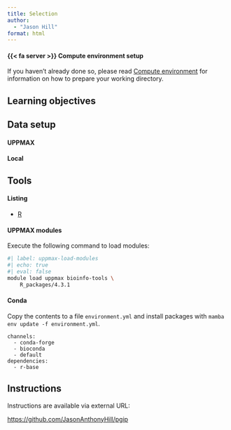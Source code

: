 ```yaml
---
title: Selection
author:
  - "Jason Hill"
format: html
---
```


::: {.callout-important collapse=true}

#### {{< fa server >}} Compute environment setup

If you haven't already done so, please read [Compute
environment](../compute_environment/index.qmd) for information on how
to prepare your working directory.

:::

::: {.callout-tip collapse=true}

## Learning objectives

:::

::: {.callout-note collapse=true}

## Data setup

:::{.panel-tabset}

#### UPPMAX

#### Local

:::

:::

::: {.callout-note collapse=true}

## Tools

:::{.panel-tabset}

#### Listing

- [R](https://www.r-project.org/)

#### UPPMAX modules

Execute the following command to load modules:

```bash
#| label: uppmax-load-modules
#| echo: true
#| eval: false
module load uppmax bioinfo-tools \
    R_packages/4.3.1
```

#### Conda

Copy the contents to a file `environment.yml` and install packages
with `mamba env update -f environment.yml`.

```{lang="text" }
channels:
  - conda-forge
  - bioconda
  - default
dependencies:
  - r-base
```

:::

:::

## Instructions

Instructions are available via external URL:

<https://github.com/JasonAnthonyHill/pgip>
